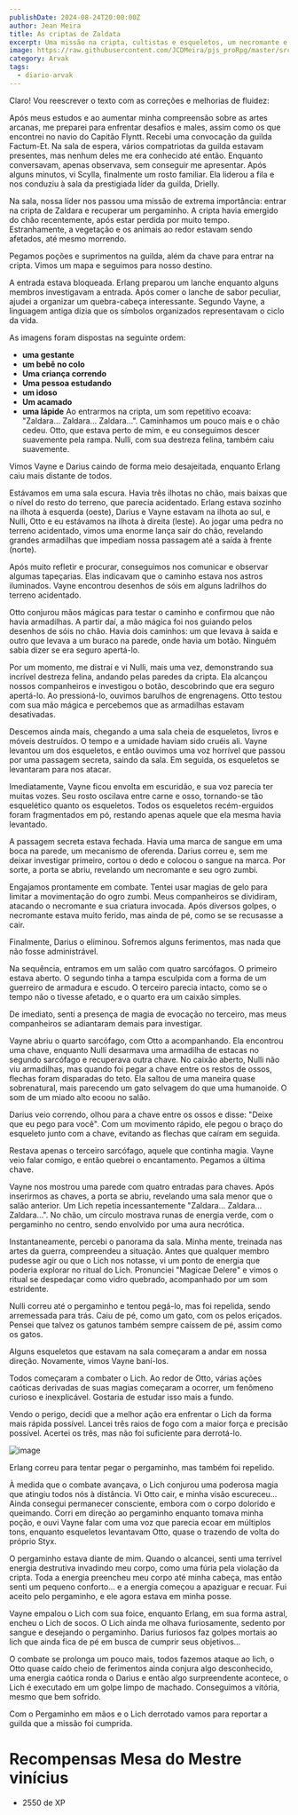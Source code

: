```yaml
---
publishDate: 2024-08-24T20:00:00Z
author: Jean Meira
title: As criptas de Zaldata
excerpt: Uma missão na cripta, cultistas e esqueletos, um necromante e um zumbi, um Lich e seu ritual.
image: https://raw.githubusercontent.com/JCDMeira/pjs_proRpg/master/src/assets/images/arvark-contra-o-lich.jpeg
category: Arvak
tags:
  - diario-arvak
---
```


Claro! Vou reescrever o texto com as correções e melhorias de fluidez:

Após meus estudos e ao aumentar minha compreensão sobre as artes arcanas, me preparei para enfrentar desafios e males, assim como os que encontrei no navio do Capitão Flyntt. Recebi uma convocação da guilda Factum-Et. Na sala de espera, vários compatriotas da guilda estavam presentes, mas nenhum deles me era conhecido até então. Enquanto conversavam, apenas observava, sem conseguir me apresentar. Após alguns minutos, vi Scylla, finalmente um rosto familiar. Ela liderou a fila e nos conduziu à sala da prestigiada líder da guilda, Drielly.

Na sala, nossa líder nos passou uma missão de extrema importância: entrar na cripta de Zaldara e recuperar um pergaminho. A cripta havia emergido do chão recentemente, após estar perdida por muito tempo. Estranhamente, a vegetação e os animais ao redor estavam sendo afetados, até mesmo morrendo.

Pegamos poções e suprimentos na guilda, além da chave para entrar na cripta. Vimos um mapa e seguimos para nosso destino.

A entrada estava bloqueada. Erlang preparou um lanche enquanto alguns membros investigavam a entrada. Após comer o lanche de sabor peculiar, ajudei a organizar um quebra-cabeça interessante. Segundo Vayne, a linguagem antiga dizia que os símbolos organizados representavam o ciclo da vida.

As imagens foram dispostas na seguinte ordem:

- **uma gestante**
- **um bebê no colo**
- **Uma criança correndo**
- **Uma pessoa estudando**
- **um idoso**
- **Um acamado**
- **uma lápide**
  Ao entrarmos na cripta, um som repetitivo ecoava: "Zaldara... Zaldara... Zaldara...". Caminhamos um pouco mais e o chão cedeu. Otto, que estava perto de mim, e eu conseguimos descer suavemente pela rampa. Nulli, com sua destreza felina, também caiu suavemente.

Vimos Vayne e Darius caindo de forma meio desajeitada, enquanto Erlang caiu mais distante de todos.

Estávamos em uma sala escura. Havia três ilhotas no chão, mais baixas que o nível do resto do terreno, que parecia acidentado. Erlang estava sozinho na ilhota à esquerda (oeste), Darius e Vayne estavam na ilhota ao sul, e Nulli, Otto e eu estávamos na ilhota à direita (leste). Ao jogar uma pedra no terreno acidentado, vimos uma enorme lança sair do chão, revelando grandes armadilhas que impediam nossa passagem até a saída à frente (norte).

Após muito refletir e procurar, conseguimos nos comunicar e observar algumas tapeçarias. Elas indicavam que o caminho estava nos astros iluminados. Vayne encontrou desenhos de sóis em alguns ladrilhos do terreno acidentado.

Otto conjurou mãos mágicas para testar o caminho e confirmou que não havia armadilhas. A partir daí, a mão mágica foi nos guiando pelos desenhos de sóis no chão. Havia dois caminhos: um que levava à saída e outro que levava a um buraco na parede, onde havia um botão. Ninguém sabia dizer se era seguro apertá-lo.

Por um momento, me distraí e vi Nulli, mais uma vez, demonstrando sua incrível destreza felina, andando pelas paredes da cripta. Ela alcançou nossos companheiros e investigou o botão, descobrindo que era seguro apertá-lo. Ao pressioná-lo, ouvimos barulhos de engrenagens. Otto testou com sua mão mágica e percebemos que as armadilhas estavam desativadas.

Descemos ainda mais, chegando a uma sala cheia de esqueletos, livros e móveis destruídos. O tempo e a umidade haviam sido cruéis ali. Vayne levantou um dos esqueletos, e então ouvimos uma voz horrível que passou por uma passagem secreta, saindo da sala. Em seguida, os esqueletos se levantaram para nos atacar.

Imediatamente, Vayne ficou envolta em escuridão, e sua voz parecia ter muitas vozes. Seu rosto oscilava entre carne e osso, tornando-se tão esquelético quanto os esqueletos. Todos os esqueletos recém-erguidos foram fragmentados em pó, restando apenas aquele que ela mesma havia levantado.

A passagem secreta estava fechada. Havia uma marca de sangue em uma boca na parede, um mecanismo de oferenda. Darius correu e, sem me deixar investigar primeiro, cortou o dedo e colocou o sangue na marca. Por sorte, a porta se abriu, revelando um necromante e seu ogro zumbi.

Engajamos prontamente em combate. Tentei usar magias de gelo para limitar a movimentação do ogro zumbi. Meus companheiros se dividiram, atacando o necromante e sua criatura invocada. Após diversos golpes, o necromante estava muito ferido, mas ainda de pé, como se se recusasse a cair.

Finalmente, Darius o eliminou. Sofremos alguns ferimentos, mas nada que não fosse administrável.

Na sequência, entramos em um salão com quatro sarcófagos. O primeiro estava aberto. O segundo tinha a tampa esculpida com a forma de um guerreiro de armadura e escudo. O terceiro parecia intacto, como se o tempo não o tivesse afetado, e o quarto era um caixão simples.

De imediato, senti a presença de magia de evocação no terceiro, mas meus companheiros se adiantaram demais para investigar.

Vayne abriu o quarto sarcófago, com Otto a acompanhando. Ela encontrou uma chave, enquanto Nulli desarmava uma armadilha de estacas no segundo sarcófago e recuperava outra chave. No caixão aberto, Nulli não viu armadilhas, mas quando foi pegar a chave entre os restos de ossos, flechas foram disparadas do teto. Ela saltou de uma maneira quase sobrenatural, mais parecendo um gato selvagem do que uma humanoide. O som de um miado alto ecoou no salão.

Darius veio correndo, olhou para a chave entre os ossos e disse: "Deixe que eu pego para você". Com um movimento rápido, ele pegou o braço do esqueleto junto com a chave, evitando as flechas que caíram em seguida.

Restava apenas o terceiro sarcófago, aquele que continha magia. Vayne veio falar comigo, e então quebrei o encantamento. Pegamos a última chave.

Vayne nos mostrou uma parede com quatro entradas para chaves. Após inserirmos as chaves, a porta se abriu, revelando uma sala menor que o salão anterior. Um Lich repetia incessantemente "Zaldara... Zaldara... Zaldara...". No chão, um círculo mostrava runas de energia verde, com o pergaminho no centro, sendo envolvido por uma aura necrótica.

Instantaneamente, percebi o panorama da sala. Minha mente, treinada nas artes da guerra, compreendeu a situação. Antes que qualquer membro pudesse agir ou que o Lich nos notasse, vi um ponto de energia que poderia explorar no ritual do Lich. Pronunciei "Magicae Delere" e vimos o ritual se despedaçar como vidro quebrado, acompanhado por um som estridente.

Nulli correu até o pergaminho e tentou pegá-lo, mas foi repelida, sendo arremessada para trás. Caiu de pé, como um gato, com os pelos eriçados. Pensei que talvez os gatunos também sempre caíssem de pé, assim como os gatos.

Alguns esqueletos que estavam na sala começaram a andar em nossa direção. Novamente, vimos Vayne baní-los.

Todos começaram a combater o Lich. Ao redor de Otto, várias ações caóticas derivadas de suas magias começaram a ocorrer, um fenômeno curioso e inexplicável. Gostaria de estudar isso mais a fundo.

Vendo o perigo, decidi que a melhor ação era enfrentar o Lich da forma mais rápida possível. Lancei três raios de fogo com a maior força e precisão possível. Acertei os três, mas não foi suficiente para derrotá-lo.

![image](https://raw.githubusercontent.com/JCDMeira/pjs_proRpg/master/src/assets/images/arvak-fogo-no-lich.jpeg)

Erlang correu para tentar pegar o pergaminho, mas também foi repelido.

À medida que o combate avançava, o Lich conjurou uma poderosa magia que atingiu todos nós à distância. Vi Otto cair, e minha visão escureceu... Ainda consegui permanecer consciente, embora com o corpo dolorido e queimando. Corri em direção ao pergaminho enquanto tomava minha poção, e ouvi Vayne falar com uma voz que parecia ecoar em múltiplos tons, enquanto esqueletos levantavam Otto, quase o trazendo de volta do próprio Styx.

O pergaminho estava diante de mim. Quando o alcancei, senti uma terrível energia destrutiva invadindo meu corpo, como uma fúria pela violação da cripta. Toda a energia preencheu meu corpo até minha cabeça, mas então senti um pequeno conforto... e a energia começou a apaziguar e recuar. Fui aceito pelo pergaminho, e ele agora estava em minha posse.

Vayne empalou o Lich com sua foice, enquanto Erlang, em sua forma astral, encheu o Lich de socos. O Lich ainda me olhava furiosamente, sedento por sangue e desejando o pergaminho. Darius furiosos faz golpes mortais ao lich que ainda fica de pé em busca de cumprir seus objetivos...

O combate se prolonga um pouco mais, todos fazemos ataque ao lich, o Otto quase caído cheio de ferimentos ainda conjura algo desconhecido, uma energia caótica ronda o Darius e então algo surpreendente acontece, o Lich é executado em um golpe limpo de machado. Conseguimos a vitória, mesmo que bem sofrido.

Com o Pergaminho em mãos e o Lich derrotado vamos para reportar a guilda que a missão foi cumprida.

# Recompensas Mesa do Mestre vinícius

- 2550 de XP
